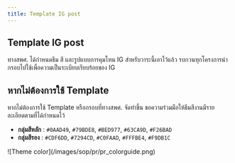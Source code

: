 ```yaml
---
title: Template IG post
---
```


<Card
  title="เทมเพลตสำหรับ IG post"
  icon="file-vector"
  href="https://drive.google.com/drive/folders/1_zh2n263XHZcZyM0xVOr039CO_I5pRhT?usp=drive_link"
/>

## Template IG post

ทางสพศ. ได้กำหนดธีม สี และรูปแบบการคุมโทน IG สำหรับวาระนี้เอาไว้แล้ว รบกวนทุกโครงการนำกรอบไปใช้เพื่อความเป็นระเบียบเรียบร้อยของ IG

## หากไม่ต้องการใช้ Template

หากไม่ต้องการใช้ Template หรือกรอบที่ทางสพศ. จัดทำขึ้น ขอความร่วมมือให้ธีมสีงานมีรายละเอียดตามที่ได้กำหนดไว้

- **กลุ่มสีหลัก** : `#0AAD49`, `#79BDE8`, `#BED977`, `#63CA9D`, `#F26BAD`
- **กลุ่มสีรอง** : `#CDF6DD`, `#7294CD`, `#C0FAAD`, `#FFFBE4`, `#F9DB1C`

<Frame caption="Color Guide">![Theme color](/images/sop/pr/pr_colorguide.png)</Frame>
